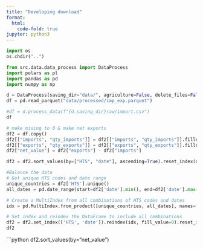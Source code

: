 ```yaml
---
title: "Developing download"
format:
  html:
    code-fold: true
jupyter: python3
---
```


```python
import os
os.chdir("..")
```

```python
from src.data.data_process import DataProcess
import polars as pl
import pandas as pd
import numpy as np
```

```python
d = DataProcess(saving_dir="data/", agriculture=False, delete_files=False)
df = pd.read_parquet("data/processed/imp_exp.parquet")
```

```python
#df = d.process_data(f"{d.saving_dir}raw/import.csv")
df
```
```python
# make mising to 0 & make net exports
df2 = df.copy()
df2[["imports", "qty_imports"]] = df2[["imports", "qty_imports"]].fillna(0)
df2[["exports", "qty_exports"]] = df2[["exports", "qty_exports"]].fillna(0)
df2["net_value"] = df2["exports"] - df2["imports"]

df2 = df2.sort_values(by=["HTS", "date"], ascending=True).reset_index(drop=True)

#Balance the data
# Get unique HTS codes and date range
unique_countries = df2['HTS'].unique()
all_dates = pd.date_range(start=df2['date'].min(), end=df2['date'].max(), freq='MS')

# Create a MultiIndex from all combinations of HTS codes and dates
idx = pd.MultiIndex.from_product([unique_countries, all_dates], names=['HTS', 'date'])

# Set index and reindex the DataFrame to include all combinations
df2 = df2.set_index(['HTS', 'date']).reindex(idx, fill_value=0).reset_index()
df2
```

```python
df2.sort_values(by="net_value")

